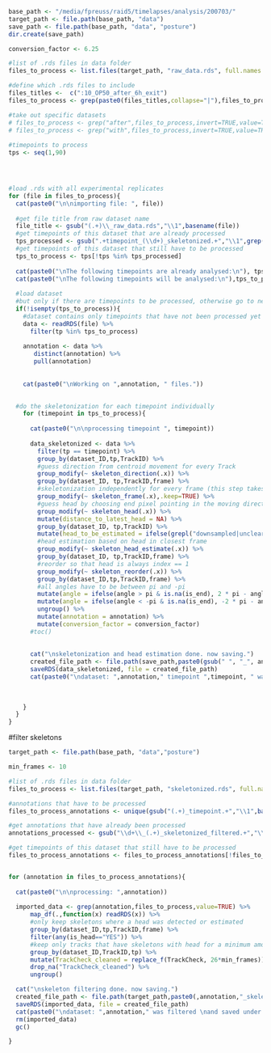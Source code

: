 ```r


base_path <- "/media/fpreuss/raid5/timelapses/analysis/200703/"
target_path <- file.path(base_path, "data")
save_path <- file.path(base_path, "data", "posture")
dir.create(save_path)
```

```r


conversion_factor <- 6.25

#list of .rds files in data folder
files_to_process <- list.files(target_path, "raw_data.rds", full.names = TRUE, ignore.case = TRUE)

#define which .rds files to include
files_titles <-  c(":10_OP50_after_6h_exit")
files_to_process <- grep(paste0(files_titles,collapse="|"),files_to_process,value = TRUE)

#take out specific datasets
# files_to_process <- grep("after",files_to_process,invert=TRUE,value=TRUE)
# files_to_process <- grep("with",files_to_process,invert=TRUE,value=TRUE)
  
#timepoints to process
tps <- seq(1,90)




#load .rds with all experimental replicates
for (file in files_to_process){
  cat(paste0("\n\nimporting file: ", file))
  
  #get file title from raw dataset name
  file_title <- gsub("(.+)\\_raw_data.rds","\\1",basename(file))
  #get timepoints of this dataset that are already processed
  tps_processed <- gsub(".+timepoint_(\\d+)_skeletonized.+","\\1",grep(file_title, list.files(save_path,pattern="skeletonized"),value=TRUE))
  #get timepoints of this dataset that still have to be processed
  tps_to_process <- tps[!tps %in% tps_processed]
  
  cat(paste0("\nThe following timepoints are already analysed:\n"), tps_processed)
  cat(paste0("\nThe following timepoints will be analysed:\n"),tps_to_process)
  
  #load dataset
  #but only if there are timepoints to be processed, otherwise go to next dataset
  if(!isempty(tps_to_process)){
    #dataset contains only timepoints that have not been processed yet
    data <- readRDS(file) %>%
      filter(tp %in% tps_to_process)
    
    annotation <- data %>%
       distinct(annotation) %>%
       pull(annotation)
    
  
    cat(paste0("\nWorking on ",annotation, " files."))
    

  #do the skeletonization for each timepoint individually
    for (timepoint in tps_to_process){
  
      cat(paste0("\n\nprocessing timepoint ", timepoint))
        
      data_skeletonized <- data %>%
        filter(tp == timepoint) %>%
        group_by(dataset_ID,tp,TrackID) %>%
        #guess direction from centroid movement for every Track
        group_modify(~ skeleton_direction(.x)) %>%
        group_by(dataset_ID, tp,TrackID,frame) %>%
        #skeletonization independently for every frame (this step takes time as skeletonization is happening one after the other)
        group_modify(~ skeleton_frame(.x),.keep=TRUE) %>%
        #guess head by choosing end pixel pointing in the moving direction (see above)
        group_modify(~ skeleton_head(.x)) %>%
        mutate(distance_to_latest_head = NA) %>%
        group_by(dataset_ID, tp,TrackID) %>%
        mutate(head_to_be_estimated = ifelse(grepl("downsampled|unclear",status),"YES","NO" )) %>%
        #head estimation based on head in closest frame
        group_modify(~ skeleton_head_estimate(.x)) %>%
        group_by(dataset_ID, tp,TrackID,frame) %>%
        #reorder so that head is always index == 1
        group_modify(~ skeleton_reorder(.x)) %>%
        group_by(dataset_ID,tp,TrackID,frame) %>%
        #all angles have to be between pi and -pi
        mutate(angle = ifelse(angle > pi & is.na(is_end), 2 * pi - angle,angle)) %>%
        mutate(angle = ifelse(angle < -pi & is.na(is_end), -2 * pi - angle,angle)) %>%
        ungroup() %>%
        mutate(annotation = annotation) %>%
        mutate(conversion_factor = conversion_factor)
      #toc()
        
          
      cat("\nskeletonization and head estimation done. now saving.")
      created_file_path <- file.path(save_path,paste0(gsub(" ", "_", annotation),"_timepoint_",timepoint,"_skeletonized.rds"))
      saveRDS(data_skeletonized, file = created_file_path)
      cat(paste0("\ndataset: ",annotation," timepoint ",timepoint, " was skeletonized \nand saved under: ", created_file_path))
      
  
      
    }
  }
}

```

#filter skeletons
```r

target_path <- file.path(base_path, "data","posture")

min_frames <- 10

#list of .rds files in data folder
files_to_process <- list.files(target_path, "skeletonized.rds", full.names = TRUE, ignore.case = TRUE)

#annotations that have to be processed
files_to_process_annotations <- unique(gsub("(.+)_timepoint.+","\\1",basename(files_to_process)))

#get annotations that have already been processed
annotations_processed <- gsub("\\d+\\_(.+)_skeletonized_filtered.+","\\1",list.files(save_path,pattern="filtered"))

#get timepoints of this dataset that still have to be processed
files_to_process_annotations <- files_to_process_annotations[!files_to_process_annotations %in% annotations_processed]


for (annotation in files_to_process_annotations){
  
  cat(paste0("\n\nprocessing: ",annotation))
  
  imported_data <- grep(annotation,files_to_process,value=TRUE) %>%
      map_df(.,function(x) readRDS(x)) %>%
      #only keep skeletons where a head was detected or estimated
      group_by(dataset_ID,tp,TrackID,frame) %>%
      filter(any(is_head=="YES")) %>%
      #keep only tracks that have skeletons with head for a minimum amount of time (defined by min_frames)
      group_by(dataset_ID,TrackID,tp) %>%
      mutate(TrackCheck_cleaned = replace_f(TrackCheck, 26*min_frames)) %>%
      drop_na("TrackCheck_cleaned") %>%
      ungroup()

  cat("\nskeleton filtering done. now saving.")
  created_file_path <- file.path(target_path,paste0(,annotation,"_skeletonized_filtered.rds"))
  saveRDS(imported_data, file = created_file_path)
  cat(paste0("\ndataset: ",annotation," was filtered \nand saved under: ", created_file_path))
  rm(imported_data)
  gc()

}



```
